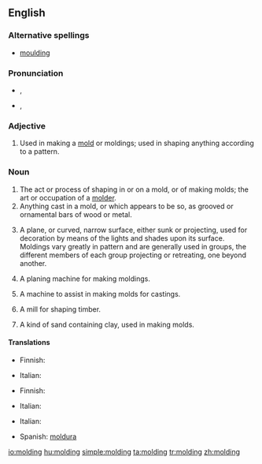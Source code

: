 ==English==

===Alternative spellings===
* [[moulding]] {{i|mainly UK}}

===Pronunciation===
* {{a|UK}} {{IPA|/ˈməʊl.dɪŋ/}}, {{SAMPA|/"m@Ul.dIN/}}
* {{a|US}} {{IPA|/ˈmoʊl.dɪŋɡ/}}, {{SAMPA|/"moUl.dINg/}}

===Adjective===
{{en-adj|-}}

# Used in making a [[mold]] or moldings; used in shaping anything according to a pattern.

===Noun===
{{en-noun}}

# The act or process of shaping in or on a mold, or of making molds; the art or occupation of a [[molder]].
# Anything cast in a mold, or which appears to be so, as grooved or ornamental bars of wood or metal.
# {{architecture}} A plane, or curved, narrow surface, either sunk or projecting, used for decoration by means of the lights and shades upon its surface.  Moldings vary greatly in pattern and are generally used in groups, the different members of each group projecting or retreating, one beyond another.
# {{context|woodwork}} A planing machine for making moldings.
# {{context|founding}} A machine to assist in making molds for castings.
# {{context|milling}} A mill for shaping timber.
# {{context|founding}} A kind of sand containing clay, used in making molds.

====Translations====
{{trans-top|the act or process of shaping in a mold}}
* Finnish: {{t-|fi|valaminen}}
{{trans-mid}}
* Italian: {{t+|it|cimasa|f}}
{{trans-bottom}}

{{trans-top|anything cast in a mold}}
* Finnish: {{t+|fi|valos}}
{{trans-mid}}
* Italian: {{t+|it|cimasa|f}}
{{trans-bottom}}

{{trans-top|A decorative surface in architecture}}
* Italian: {{t+|it|cimasa|f}}
{{trans-mid}}
* Spanish: [[moldura]] {{f}}
{{trans-bottom}}

[[io:molding]]
[[hu:molding]]
[[simple:molding]]
[[ta:molding]]
[[tr:molding]]
[[zh:molding]]